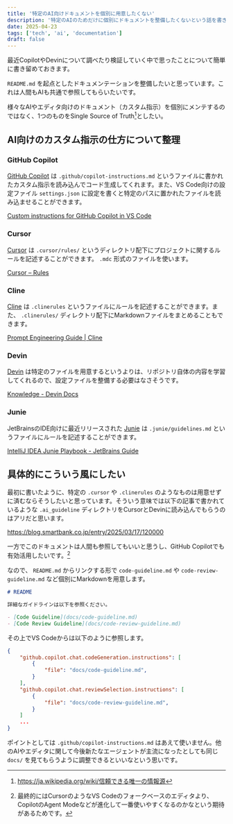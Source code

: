 ```yaml
---
title: '特定のAI向けドキュメントを個別に用意したくない'
description: '特定のAIのためだけに個別にドキュメントを整備したくないという話を書きます。'
date: 2025-04-23
tags: ['tech', 'ai', 'documentation']
draft: false
---
```


最近CopilotやDevinについて調べたり検証していく中で思ったことについて簡単に書き留めておきます。

`README.md` を起点としたドキュメンテーションを整備したいと思っています。これは人間もAIも共通で参照してもらいたいです。

様々なAIやエディタ向けのドキュメント（カスタム指示）を個別にメンテするのではなく、1つのものをSingle Source of Truth[^1]としたい。

## AI向けのカスタム指示の仕方について整理

### GitHub Copilot

[GitHub Copilot](https://docs.github.com/ja/copilot) は `.github/copilot-instructions.md` というファイルに書かれたカスタム指示を読み込んでコード生成してくれます。また、VS Code向けの設定ファイル `settings.json` に設定を書くと特定のパスに置かれたファイルを読み込ませることができます。

[Custom instructions for GitHub Copilot in VS Code](https://code.visualstudio.com/docs/copilot/copilot-customization)

### Cursor

[Cursor](https://www.cursor.com/ja) は `.cursor/rules/` というディレクトリ配下にプロジェクトに関するルールを記述することができます。 `.mdc` 形式のファイルを使います。

[Cursor – Rules](https://docs.cursor.com/context/rules)

### Cline

[Cline](https://cline.bot/) は `.clinerules` というファイルにルールを記述することができます。また、 `.clinerules/` ディレクトリ配下にMarkdownファイルをまとめることもできます。

[Prompt Engineering Guide | Cline](https://docs.cline.bot/improving-your-prompting-skills/prompting)

### Devin

[Devin](https://devin.ai/) は特定のファイルを用意するというよりは、リポジトリ自体の内容を学習してくれるので、設定ファイルを整備する必要はなさそうです。

[Knowledge - Devin Docs](https://docs.devin.ai/product-guides/knowledge)

### Junie

JetBrainsのIDE向けに最近リリースされた [Junie](https://www.jetbrains.com/junie/) は `.junie/guidelines.md` というファイルにルールを記述することができます。

[IntelliJ IDEA Junie Playbook - JetBrains Guide](https://www.jetbrains.com/guide/ai/article/junie/intellij-idea/)

## 具体的にこういう風にしたい

最初に書いたように、特定の `.cursor` や `.clinerules` のようなものは用意せずに済むならそうしたいと思っています。そういう意味では以下の記事で書かれているような `.ai_guideline` ディレクトリをCursorとDevinに読み込んでもらうのはアリだと思います。

https://blog.smartbank.co.jp/entry/2025/03/17/120000

一方でこのドキュメントは人間も参照してもいいと思うし、GitHub Copilotでも有効活用したいです。[^2]

なので、 `README.md` からリンクする形で `code-guideline.md` や `code-review-guideline.md` など個別にMarkdownを用意します。

```markdown title="README.md"
# README

詳細なガイドラインは以下を参照ください。

- [Code Guideline](docs/code-guideline.md)
- [Code Review Guideline](docs/code-review-guideline.md)
```

その上でVS Codeからは以下のように参照します。

```json title=".vscode/settings.json"
{
    "github.copilot.chat.codeGeneration.instructions": [
        {
            "file": "docs/code-guideline.md",
        }
    ],
    "github.copilot.chat.reviewSelection.instructions": [
        {
            "file": "docs/code-review-guideline.md",
        }
    ]
    ...
}
```

ポイントとしては `.github/copilot-instructions.md` はあえて使いません。他のAIやエディタに関して今後新たなエージェントが主流になったとしても同じ `docs/` を見てもらうように調整できるといいなという思いです。

[^1]: https://ja.wikipedia.org/wiki/信頼できる唯一の情報源

[^2]: 最終的にはCursorのようなVS Codeのフォークベースのエディタより、CopilotのAgent Modeなどが進化して一番使いやすくなるのかなという期待があるためです。

